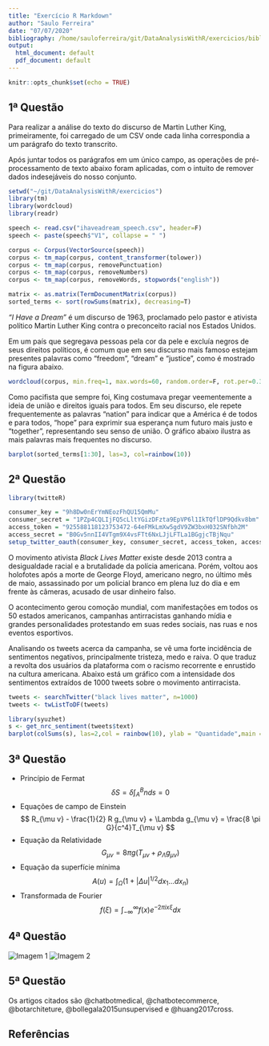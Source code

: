 ```yaml
---
title: "Exercício R Markdown"
author: "Saulo Ferreira"
date: "07/07/2020"
bibliography: /home/sauloferreira/git/DataAnalysisWithR/exercicios/bibliography.bib
output:
  html_document: default
  pdf_document: default
---
```


```r
knitr::opts_chunk$set(echo = TRUE)
```

## 1ª Questão
Para realizar a análise do texto do discurso de Martin Luther King, primeiramente, foi carregado de um CSV onde cada linha correspondia a um parágrafo do texto transcrito.

Após juntar todos os parágrafos em um único campo, as operações de pré-processamento de texto abaixo foram aplicadas, com o intuito de remover dados indesejáveis do nosso conjunto.
```r
setwd("~/git/DataAnalysisWithR/exercicios")
library(tm)
library(wordcloud)
library(readr)

speech <- read.csv("ihaveadream_speech.csv", header=F)
speech <- paste(speech$"V1", collapse = " ")

corpus <- Corpus(VectorSource(speech))
corpus <- tm_map(corpus, content_transformer(tolower))
corpus <- tm_map(corpus, removePunctuation)
corpus <- tm_map(corpus, removeNumbers)
corpus <- tm_map(corpus, removeWords, stopwords("english"))

matrix <- as.matrix(TermDocumentMatrix(corpus))
sorted_terms <- sort(rowSums(matrix), decreasing=T)
```

*"I Have a Dream"* é um discurso de 1963, proclamado pelo pastor e ativista político Martin Luther King contra o preconceito racial nos Estados Unidos.

Em um país que segregava pessoas pela cor da pele e excluía negros de seus direitos políticos, é comum que em seu discurso mais famoso estejam presentes palavras como "freedom", "dream" e "justice", como é mostrado na figura abaixo.
```r
wordcloud(corpus, min.freq=1, max.words=60, random.order=F, rot.per=0.35, colors=brewer.pal(8, "Dark2"))
```

Como pacifista que sempre foi, King costumava pregar veementemente a ideia de união e direitos iguais para todos. Em seu discurso, ele repete frequentemente as palavras "nation" para indicar que a América é de todos e para todos, "hope" para exprimir sua esperança num futuro mais justo e "together", representando seu senso de união. O gráfico abaixo ilustra as mais palavras mais frequentes no discurso.
```r
barplot(sorted_terms[1:30], las=3, col=rainbow(10))
```

## 2ª Questão

```r
library(twitteR)

consumer_key = "9h8Dw0nErYmNEozFhQU15QmMu"
consumer_secret = "1PZp4CQLIjFQ5cLltYGizDFzta9EpVP6l1IkTQflDP9Qdkv8bm"
access_token = "925588118123753472-64eFMkLmXw5gdV9ZW3bxH032SNfbh2M"
access_secret = "B0Gv5nnII4VTgm9X4vsFTt6NxLJjLFTLa1BGgjcTBjNqu"
setup_twitter_oauth(consumer_key, consumer_secret, access_token, access_secret)
```

O movimento ativista *Black Lives Matter* existe desde 2013 contra a desigualdade racial e a brutalidade da polícia americana. Porém, voltou aos holofotes após a morte de George Floyd, americano negro, no último mês de maio, assassinado por um policial branco em plena luz do dia e em frente às câmeras, acusado de usar dinheiro falso.

O acontecimento gerou comoção mundial, com manifestações em todos os 50 estados americanos, campanhas antirracistas ganhando mídia e grandes personalidades protestando em suas redes sociais, nas ruas e nos eventos esportivos.

Analisando os tweets acerca da campanha, se vê uma forte incidência de sentimentos negativos, principalmente tristeza, medo e raiva. O que traduz a revolta dos usuários da plataforma com o racismo recorrente e enrustido na cultura americana. Abaixo está um gráfico com a intensidade dos sentimentos extraídos de 1000 tweets sobre o movimento antirracista.
```r
tweets <- searchTwitter("black lives matter", n=1000)
tweets <- twListToDF(tweets)

library(syuzhet)
s <- get_nrc_sentiment(tweets$text)
barplot(colSums(s), las=2,col = rainbow(10), ylab = "Quantidade",main = "Sentimento dos tweets")
```

## 3ª Questão

- Princípio de Fermat
$$
\delta S = \delta \int_{A}^{B} nds = 0
$$
- Equações de campo de Einstein
$$
R_{\mu v} - \frac{1}{2} R g_{\mu v} + \Lambda g_{\mu v} = \frac{8 \pi G}{c^4}T_{\mu v}
$$
- Equação da Relatividade
$$
G_{\mu v} = 8 \pi g (T_{\mu v} + \rho _\Lambda g_{\mu v})
$$
- Equação da superfície mínima
$$
A(u) = \int_{\Omega} (1 + |\Delta u|^{1/2} dx_1...dx_n)
$$
- Transformada de Fourier
$$
f(\xi) = \int_{-\infty}^{\infty} f(x)e^{-2 \pi i x \xi} dx
$$

## 4ª Questão

![Imagem 1](/home/sauloferreira/Documentos/Academico/Analise-de-Dados/imagem1.png)
![Imagem 2](/home/sauloferreira/Documentos/Academico/Analise-de-Dados/imagem2.jpeg)

## 5ª Questão
Os artigos citados são @chatbotmedical, @chatbotecommerce, @botarchiteture, @bollegala2015unsupervised e @huang2017cross.

## Referências

